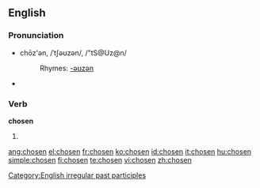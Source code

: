 ==English==

===Pronunciation===
*chōz'ən, /ˈtʃəʊzən/, /"tS@Uz@n/
*:Rhymes: [[Rhymes:English:-əʊzən|-əʊzən]]
* {{audio|En-us-chosen.ogg|audio}}

===Verb===
'''chosen'''
# {{past participle of|[[choose]]}}

[[Category:English irregular past participles]]

[[ang:chosen]]
[[el:chosen]]
[[fr:chosen]]
[[ko:chosen]]
[[id:chosen]]
[[it:chosen]]
[[hu:chosen]]
[[simple:chosen]]
[[fi:chosen]]
[[te:chosen]]
[[vi:chosen]]
[[zh:chosen]]